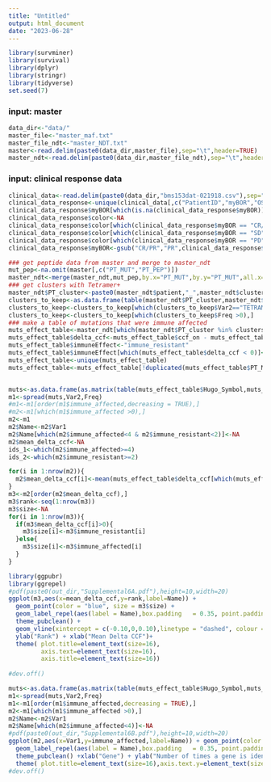 ```yaml
---
title: "Untitled"
output: html_document
date: "2023-06-28"
---
```


```r
library(survminer)
library(survival)
library(dplyr)
library(stringr)
library(tidyverse)
set.seed(7)
```


###           input: master 
```r
data_dir<-"data/"
master_file<-"master_maf.txt"
master_file_ndt<-"master_NDT.txt"
master<-read.delim(paste0(data_dir,master_file),sep="\t",header=TRUE)
master_ndt<-read.delim(paste0(data_dir,master_file_ndt),sep="\t",header=TRUE)

```

###           input: clinical response data
```r
clinical_data<-read.delim(paste0(data_dir,"bms153dat-021918.csv"),sep=",",header=TRUE)
clinical_data_response<-unique(clinical_data[,c("PatientID","myBOR","OS_event","OS_time_Mon","PFS_event","PFS_time")])
clinical_data_response$myBOR[which(is.na(clinical_data_response$myBOR))]<-"PD"
clinical_data_response$color<-NA
clinical_data_response$color[which(clinical_data_response$myBOR == "CR/PR")]<-"green"
clinical_data_response$color[which(clinical_data_response$myBOR == "SD")]<-"orange"
clinical_data_response$color[which(clinical_data_response$myBOR == "PD")]<-"red"
clinical_data_response$myBOR<-gsub("CR/PR","PR",clinical_data_response$myBOR)
```

```r

### get peptide data from master and merge to master_ndt
mut_pep<-na.omit(master[,c("PT_MUT","PT_PEP")])
master_ndt<-merge(master_ndt,mut_pep,by.x="PT_MUT",by.y="PT_MUT",all.x=TRUE)
### get clusters with Tetramer+
master_ndt$PT_cluster<-paste0(master_ndt$patient,"_",master_ndt$cluster)
clusters_to_keep<-as.data.frame(table(master_ndt$PT_cluster,master_ndt$tetramer))
clusters_to_keep<-clusters_to_keep[which(clusters_to_keep$Var2=="TETRAMER+"),]
clusters_to_keep<-clusters_to_keep[which(clusters_to_keep$Freq >0),]
### make a table of mutations that were immune affected
muts_effect_table<-master_ndt[which(master_ndt$PT_cluster %in% clusters_to_keep$Var1),]
muts_effect_table$delta_ccf<-muts_effect_table$ccf_on - muts_effect_table$ccf_pre
muts_effect_table$immuneEffect<-"immune_resistant"
muts_effect_table$immuneEffect[which(muts_effect_table$delta_ccf < 0)]<-"immune_affected"
muts_effect_table<-unique(muts_effect_table)
muts_effect_table<-muts_effect_table[!duplicated(muts_effect_table$PT_MUT),]


muts<-as.data.frame(as.matrix(table(muts_effect_table$Hugo_Symbol,muts_effect_table$immuneEffect)))
m1<-spread(muts,Var2,Freq)
#m1<-m1[order(m1$immune_affected,decreasing = TRUE),]
#m2<-m1[which(m1$immune_affected >0),]
m2<-m1
m2$Name<-m2$Var1
m2$Name[which(m2$immune_affected<4 & m2$immune_resistant<2)]<-NA
m2$mean_delta_ccf<-NA
ids_1<-which(m2$immune_affected>=4)
ids_2<-which(m2$immune_resistant>=2)

for(i in 1:nrow(m2)){
  m2$mean_delta_ccf[i]<-mean(muts_effect_table$delta_ccf[which(muts_effect_table$Hugo_Symbol==m2$Var1[i])])
}
m3<-m2[order(m2$mean_delta_ccf),]
m3$rank<-seq(1:nrow(m3))
m3$size<-NA
for(i in 1:nrow(m3)){
  if(m3$mean_delta_ccf[i]>0){
    m3$size[i]<-m3$immune_resistant[i]
  }else{
    m3$size[i]<-m3$immune_affected[i]
  }
}

library(ggpubr)
library(ggrepel)
#pdf(paste0(out_dir,"Supplemental6A.pdf"),height=10,width=20)
ggplot(m3,aes(x=mean_delta_ccf,y=rank,label=Name)) + 
  geom_point(color = "blue", size = m3$size) + 
  geom_label_repel(aes(label = Name),box.padding   = 0.35, point.padding = 0.5,segment.color = 'grey50',size=5) +
  theme_pubclean() +
  geom_vline(xintercept = c(-0.10,0,0.10),linetype = "dashed", colour = "red") +
  ylab("Rank") + xlab("Mean Delta CCF")+
  theme( plot.title=element_text(size=16),
         axis.text=element_text(size=16),
         axis.title=element_text(size=16))
  
#dev.off()

```

```r

muts<-as.data.frame(as.matrix(table(muts_effect_table$Hugo_Symbol,muts_effect_table$immuneEffect)))
m1<-spread(muts,Var2,Freq)
m1<-m1[order(m1$immune_affected,decreasing = TRUE),]
m2<-m1[which(m1$immune_affected >0),]
m2$Name<-m2$Var1
m2$Name[which(m2$immune_affected<4)]<-NA
#pdf(paste0(out_dir,"Supplemental6B.pdf"),height=10,width=20)
ggplot(m2,aes(x=Var1,y=immune_affected,label=Name)) + geom_point(color = "blue", size = 2) + 
  geom_label_repel(aes(label = Name),box.padding   = 0.35, point.padding = 0.5, segment.color = 'grey50',size=5) +
  theme_pubclean() +xlab("Gene") + ylab("Number of times a gene is identified in\n immune edited clone") +
  theme( plot.title=element_text(size=16),axis.text.y=element_text(size=16),axis.text.x=element_blank(),axis.title=element_text(size=16))
#dev.off()

```


